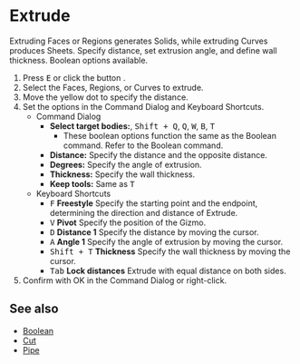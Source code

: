 
# Extrude

<Reference shortcut="E" command="Extrude" button="Right of Command Bar" />

Extruding Faces or Regions generates Solids, while extruding Curves produces Sheets. Specify distance, set extrusion angle, and define wall thickness. Boolean options available.

1. Press <kbd>E</kbd> or click the button <ButtonIcon type="button-extrude" />.
2. Select the Faces, Regions, or Curves to extrude. 
3. Move the yellow dot to specify the distance.
4. Set the options in the Command Dialog and Keyboard Shortcuts.
   - <Kst>Command Dialog</Kst>
      - **Select target bodies:**, <kbd>Shift + Q</kbd>, <kbd>Q</kbd>, <kbd>W</kbd>,  <kbd>B</kbd>,  <kbd>T</kbd>
         - These boolean options function the same as the Boolean command. Refer to the Boolean command.
      - **Distance:** Specify the distance and the opposite distance.
      - **Degrees:** Specify the angle of extrusion.
      - **Thickness:** Specify the wall thickness.
      - **Keep tools:** Same as <kbd>T</kbd>
   - <Kst>Keyboard Shortcuts</Kst>
      - <kbd>F</kbd> **Freestyle** Specify the starting point and the endpoint, determining the direction and distance of Extrude.
      - <kbd>V</kbd> **Pivot** Specify the position of the Gizmo. 
      - <kbd>D</kbd> **Distance 1** Specify the distance by moving the cursor.
      - <kbd>A</kbd> **Angle 1** Specify the angle of extrusion by moving the cursor.
      - <kbd>Shift + T</kbd> **Thickness** Specify the wall thickness by moving the cursor.
      - <kbd>Tab</kbd> **Lock distances** Extrude with equal distance on both sides.
5. Confirm with OK in the Command Dialog or right-click.

## See also
- [Boolean](./boolean)
- [Cut](./cut)
- [Pipe](./pipe)